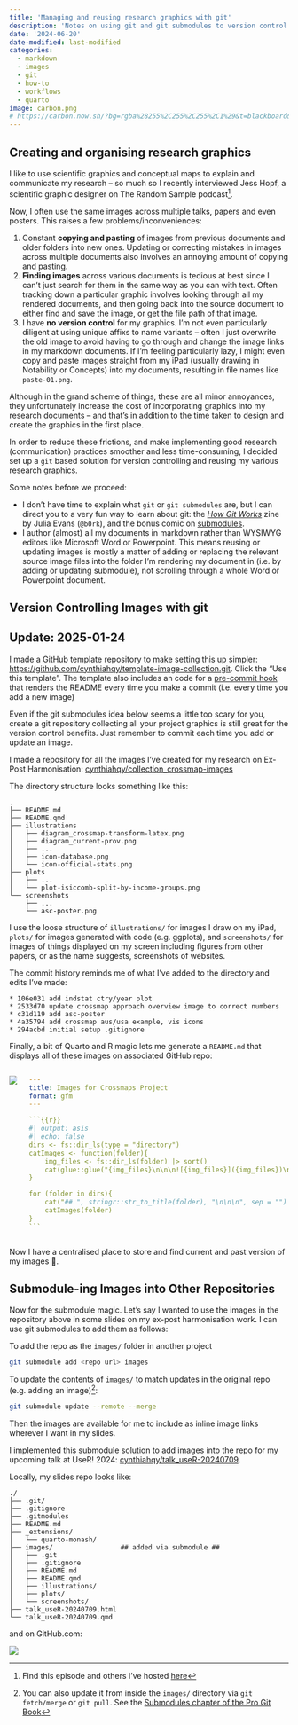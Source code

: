 ```yaml
---
title: 'Managing and reusing research graphics with git'
description: 'Notes on using git and git submodules to version control and share images across across multiple research papers and presentations'
date: '2024-06-20'
date-modified: last-modified
categories:
  - markdown
  - images
  - git
  - how-to
  - workflows
  - quarto
image: carbon.png
# https://carbon.now.sh/?bg=rgba%28255%2C255%2C255%2C1%29&t=blackboard&wt=none&l=application%2Fx-sh&width=320&ds=false&dsyoff=20px&dsblur=68px&wc=true&wa=false&pv=69px&ph=55px&ln=false&fl=1&fm=Hack&fs=14px&lh=133%25&si=false&es=2x&wm=false&code=git%2520submodule%2520add%2520...%2520images%252F%250A%250Agit%2520submodule%2520update%2520--remote%2520--merge
---
```


## Creating and organising research graphics

I like to use scientific graphics and conceptual maps to explain and communicate my research -- so much so I recently interviewed Jess Hopf, a scientific graphic designer on The Random Sample podcast^[Find this episode and others I've hosted [here](/gallery.qmd#podcast-episodes)].

Now, I often use the same images across multiple talks, papers and even posters. This raises a few problems/inconveniences:

1. Constant **copying and pasting** of images from previous documents and older folders into new ones. Updating or correcting mistakes in images across multiple documents also involves an annoying amount of copying and pasting.
2. **Finding images** across various documents is tedious at best since I can't just search for them in the same way as you can with text. Often tracking down a particular graphic involves looking through all my rendered documents, and then going back into the source document to either find and save the image, or get the file path of that image.
3. I have **no version control** for my graphics. I'm not even particularly diligent at using unique affixs to name variants -- often I just overwrite the old image to avoid having to go through and change the image links in my markdown documents. If I'm feeling particularly lazy, I might even copy and paste images straight from my iPad (usually drawing in Notability or Concepts) into my documents, resulting in file names like `paste-01.png`.

<!-- These challenges are made slightly easier by the fact that  -->

Although in the grand scheme of things, these are all minor annoyances, they unfortunately increase the cost of incorporating graphics into my research documents -- and that's in addition to the time taken to design and create the graphics in the first place.

In order to reduce these frictions, and make implementing good research (communication) practices smoother and less time-consuming, I decided set up a `git` based solution for version controlling and reusing my various research graphics.

Some notes before we proceed:

- I don't have time to explain what `git` or `git submodules` are, but I can direct you to a very fun way to learn about git: the [_How Git Works_](https://wizardzines.com/zines/git/) zine by Julia Evans (`@b0rk`), and the bonus comic on [submodules](https://wizardzines.com/comics/submodules/).
- I author (almost) all my documents in markdown rather than WYSIWYG editors like Microsoft Word or Powerpoint. This means reusing or updating images is mostly a matter of adding or replacing the relevant source image files into the folder I'm rendering my document in (i.e. by adding or updating submodule), not scrolling through a whole Word or Powerpoint document.

## Version Controlling Images with git

::: callout-note
## Update: 2025-01-24
I made a GitHub template repository to make setting this up simpler: <https://github.com/cynthiahqy/template-image-collection.git>. Click the "Use this template". The template also includes an code for a [pre-commit hook](https://git-scm.com/book/ms/v2/Customizing-Git-Git-Hooks) that renders the README every time you make a commit (i.e. every time you add a new image)
:::

Even if the git submodules idea below seems a little too scary for you, create a git repository collecting all your project graphics is still great for the version control benefits. Just remember to commit each time you add or update an image.

I made a repository for all the images I've created for my research on Ex-Post Harmonisation: [cynthiahqy/collection_crossmap-images](https://github.com/cynthiahqy/collection_crossmap-images/)

The directory structure looks something like this:
```
.
├── README.md
├── README.qmd
├── illustrations
│   ├── diagram_crossmap-transform-latex.png
│   ├── diagram_current-prov.png
│   ├── ...
│   ├── icon-database.png
│   └── icon-official-stats.png
├── plots
│   ├── ...
│   └── plot-isiccomb-split-by-income-groups.png
└── screenshots
    ├── ...
    └── asc-poster.png
```

I use the loose structure of `illustrations/` for images I draw on my iPad, `plots/` for images generated with code (e.g. ggplots), and `screenshots/` for images of things displayed on my screen including figures from other papers, or as the name suggests, screenshots of websites.

The commit history reminds me of what I've added to the directory and edits I've made:

```
* 106e031 add indstat ctry/year plot
* 2533d70 update crossmap approach overview image to correct numbers
* c31d119 add asc-poster
* 4a35794 add crossmap aus/usa example, vis icons
* 294acbd initial setup .gitignore
```

Finally, a bit of Quarto and R magic lets me generate a `README.md` that displays all of these images on associated GitHub repo:

::: {.columns}

::: {.column}

![](images/screenshot_repo-image-collection.png)

:::

::: {.column}

````.yaml
---
title: Images for Crossmaps Project
format: gfm
---

```{{r}}
#| output: asis
#| echo: false
dirs <- fs::dir_ls(type = "directory")
catImages <- function(folder){
    img_files <- fs::dir_ls(folder) |> sort()
    cat(glue::glue("{img_files}\n\n\n![{img_files}]({img_files})\n\n\n"))
}

for (folder in dirs){
    cat("## ", stringr::str_to_title(folder), "\n\n\n", sep = "")
    catImages(folder)
}
```
````

:::
:::

Now I have a centralised place to store and find current and past version of my images 🎉.

## Submodule-ing Images into Other Repositories

Now for the submodule magic. Let's say I wanted to use the images in the repository above in some slides on my ex-post harmonisation work. I can use git submodules to add them as follows:

To add the repo as the `images/` folder in another project
```zsh
git submodule add <repo url> images
```

To update the contents of `images/` to match updates in the original repo (e.g. adding an image)^[You can also update it from inside the `images/` directory via `git fetch/merge` or `git pull`. See the [Submodules chapter of the Pro Git Book](https://git-scm.com/book/en/v2/Git-Tools-Submodules)]:

```zsh
git submodule update --remote --merge
```

Then the images are available for me to include as inline image links wherever I want in my slides.

I implemented this submodule solution to add images into the repo for my upcoming talk at UseR! 2024: [cynthiahqy/talk_useR-20240709](https://github.com/cynthiahqy/talk_useR-20240709).

Locally, my slides repo looks like:

```
./
├── .git/
├── .gitignore
├── .gitmodules
├── README.md
├── _extensions/
│   └── quarto-monash/
├── images/                 ## added via submodule ##
│   ├── .git
│   ├── .gitignore
│   ├── README.md
│   ├── README.qmd
│   ├── illustrations/
│   ├── plots/
│   └── screenshots/
├── talk_useR-20240709.html
└── talk_useR-20240709.qmd
```

and on GitHub.com:

![](images/screenshot_user-slide-repo.png)

<!-- ::: callout-tip
It's probably good practice to tag specific commits as "releases" or "versions" of images attached to particular presentations. But I'm not yet that diligent, and it might not be strictly necessary since the `.gitmodules` file lists the exact commit of the original image repo which gets checked out into my slides repo:

```.yaml
[submodule "images"]
	path = images
	url = https://github.com/cynthiahqy/collection_crossmap-images.git
```
::: -->

<!-- The only thing to be careful of then is to not `git push --force` or `git rebase` and lose that commit hash. -->

